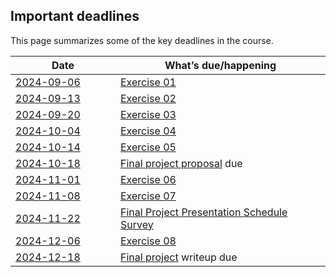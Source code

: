 ## Important deadlines

This page summarizes some of the key deadlines in the course.

| Date      | What's [due]{.orange_due}/happening |
|-----------|----------------------|
| [2024-09-06](schedule.qmd#friday-september-06)   | [Exercise 01](exercises/ex01-read-a-scientific-paper.qmd) |
| [2024-09-13](schedule.qmd#friday-september-13) | [Exercise 02](exercises/ex02-textbook-findings.qmd) |
| [2024-09-20](schedule.qmd#friday-september-20) | [Exercise 03](exercises/ex03-norms-counternorms.qmd) |
| [2024-10-04](schedule.qmd#friday-october-04)  | [Exercise 04](exercises/ex04-scientific-integrity.qmd) |
| [2024-10-14](schedule.qmd#monday-october-14)  | [Exercise 05](exercises/ex05-p-hacking.qmd") |
| [2024-10-18](schedule.qmd#friday-october-18) | [Final project proposal](exercises/final-project.qmd) due |
| [2024-11-01](schedule.qmd#friday-november-01) | [Exercise 06](exercises/ex06-apes.qmd) |
| [2024-11-08](schedule.qmd#friday-november-08) | [Exercise 07](exercises/ex07-replication.qmd) |
| [2024-11-22](schedule.qmd#friday-november-22) | [Final Project Presentation Schedule Survey](https://forms.gle/ajLqSsNfLiH2rJxi9) |
| [2024-12-06](schedule.qmd#friday-december-06) | [Exercise 08](exercises/ex08-sharing.qmd) |
| [2024-12-18](schedule.qmd#wednesday-december-18)  | [Final project](exercises/final-project.qmd) writeup due |